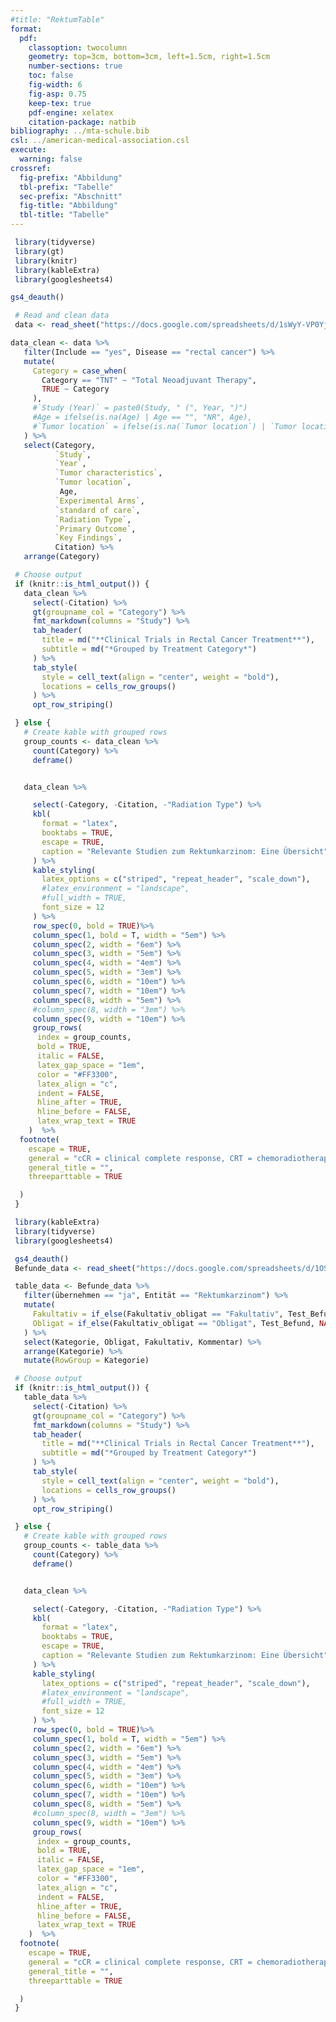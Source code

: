 ```yaml
---
#title: "RektumTable"
format:
  pdf:
    classoption: twocolumn
    geometry: top=3cm, bottom=3cm, left=1.5cm, right=1.5cm
    number-sections: true
    toc: false
    fig-width: 6
    fig-asp: 0.75
    keep-tex: true
    pdf-engine: xelatex
    citation-package: natbib
bibliography: ../mta-schule.bib
csl: ../american-medical-association.csl
execute:
  warning: false
crossref:
  fig-prefix: "Abbildung"
  tbl-prefix: "Tabelle"
  sec-prefix: "Abschnitt"
  fig-title: "Abbildung"
  tbl-title: "Tabelle"
---
```




```r

 library(tidyverse)
 library(gt)
 library(knitr)
 library(kableExtra)
 library(googlesheets4)

gs4_deauth()

 # Read and clean data
 data <- read_sheet("https://docs.google.com/spreadsheets/d/1sWyY-VP0YjLJbj_dOtm-AOwN3UNrTQR91AlfmBbTokI/edit?usp=sharing")

data_clean <- data %>%
   filter(Include == "yes", Disease == "rectal cancer") %>%
   mutate(
     Category = case_when(
       Category == "TNT" ~ "Total Neoadjuvant Therapy",
       TRUE ~ Category
     ),
     #`Study (Year)` = paste0(Study, " (", Year, ")")
     #Age = ifelse(is.na(Age) | Age == "", "NR", Age),
     #`Tumor location` = ifelse(is.na(`Tumor location`) | `Tumor location` == "", "NR", `Tumor location`)
   ) %>%
   select(Category,
          `Study`,
          `Year`,
          `Tumor characteristics`,
          `Tumor location`,
           Age,
          `Experimental Arms`,
          `standard of care`,
          `Radiation Type`,
          `Primary Outcome`,
          `Key Findings`,
          Citation) %>%
   arrange(Category)

 # Choose output
 if (knitr::is_html_output()) {
   data_clean %>%
     select(-Citation) %>%
     gt(groupname_col = "Category") %>%
     fmt_markdown(columns = "Study") %>%
     tab_header(
       title = md("**Clinical Trials in Rectal Cancer Treatment**"),
       subtitle = md("*Grouped by Treatment Category*")
     ) %>%
     tab_style(
       style = cell_text(align = "center", weight = "bold"),
       locations = cells_row_groups()
     ) %>%
     opt_row_striping()

 } else {
   # Create kable with grouped rows
   group_counts <- data_clean %>%
     count(Category) %>%
     deframe()


   data_clean %>%

     select(-Category, -Citation, -"Radiation Type") %>%
     kbl(
       format = "latex",
       booktabs = TRUE,
       escape = TRUE,
       caption = "Relevante Studien zum Rektumkarzinom: Eine Übersicht"
     ) %>%
     kable_styling(
       latex_options = c("striped", "repeat_header", "scale_down"),
       #latex_environment = "landscape",
       #full_width = TRUE,
       font_size = 12
     ) %>%
     row_spec(0, bold = TRUE)%>%
     column_spec(1, bold = T, width = "5em") %>%
     column_spec(2, width = "6em") %>%
     column_spec(3, width = "5em") %>%
     column_spec(4, width = "4em") %>%
     column_spec(5, width = "3em") %>%
     column_spec(6, width = "10em") %>%
     column_spec(7, width = "10em") %>%
     column_spec(8, width = "5em") %>%
     #column_spec(8, width = "3em") %>%
     column_spec(9, width = "10em") %>%
     group_rows(
      index = group_counts,
      bold = TRUE,
      italic = FALSE,
      latex_gap_space = "1em",
      color = "#FF3300",
      latex_align = "c",
      indent = FALSE,
      hline_after = TRUE,
      hline_before = FALSE,
      latex_wrap_text = TRUE
    )  %>%
  footnote(
    escape = TRUE,
    general = "cCR = clinical complete response, CRT = chemoradiotherapy, TME = Total mesorectal excision, LV = Leucovorin, OS = Overall survival, DSF = disease-free survival, pCR = pathological complete response, SCRT = Short-course radiation therapy (25 Gy/5f).",
    general_title = "",
    threeparttable = TRUE

  )
 }


```





```r

 library(kableExtra)
 library(tidyverse)
 library(googlesheets4)

 gs4_deauth()
 Befunde_data <- read_sheet("https://docs.google.com/spreadsheets/d/1OSbFnpEbXeVAnYPgj0zlW_Us6ZcBLNrYSbhlbXkPZA4/edit?gid=0#gid=0")

 table_data <- Befunde_data %>%
   filter(übernehmen == "ja", Entität == "Rektumkarzinom") %>%
   mutate(
     Fakultativ = if_else(Fakultativ_obligat == "Fakultativ", Test_Befund, NA_character_),
     Obligat = if_else(Fakultativ_obligat == "Obligat", Test_Befund, NA_character_)
   ) %>%
   select(Kategorie, Obligat, Fakultativ, Kommentar) %>%
   arrange(Kategorie) %>%
   mutate(RowGroup = Kategorie)

 # Choose output
 if (knitr::is_html_output()) {
   table_data %>%
     select(-Citation) %>%
     gt(groupname_col = "Category") %>%
     fmt_markdown(columns = "Study") %>%
     tab_header(
       title = md("**Clinical Trials in Rectal Cancer Treatment**"),
       subtitle = md("*Grouped by Treatment Category*")
     ) %>%
     tab_style(
       style = cell_text(align = "center", weight = "bold"),
       locations = cells_row_groups()
     ) %>%
     opt_row_striping()

 } else {
   # Create kable with grouped rows
   group_counts <- table_data %>%
     count(Category) %>%
     deframe()


   data_clean %>%

     select(-Category, -Citation, -"Radiation Type") %>%
     kbl(
       format = "latex",
       booktabs = TRUE,
       escape = TRUE,
       caption = "Relevante Studien zum Rektumkarzinom: Eine Übersicht"
     ) %>%
     kable_styling(
       latex_options = c("striped", "repeat_header", "scale_down"),
       #latex_environment = "landscape",
       #full_width = TRUE,
       font_size = 12
     ) %>%
     row_spec(0, bold = TRUE)%>%
     column_spec(1, bold = T, width = "5em") %>%
     column_spec(2, width = "6em") %>%
     column_spec(3, width = "5em") %>%
     column_spec(4, width = "4em") %>%
     column_spec(5, width = "3em") %>%
     column_spec(6, width = "10em") %>%
     column_spec(7, width = "10em") %>%
     column_spec(8, width = "5em") %>%
     #column_spec(8, width = "3em") %>%
     column_spec(9, width = "10em") %>%
     group_rows(
      index = group_counts,
      bold = TRUE,
      italic = FALSE,
      latex_gap_space = "1em",
      color = "#FF3300",
      latex_align = "c",
      indent = FALSE,
      hline_after = TRUE,
      hline_before = FALSE,
      latex_wrap_text = TRUE
    )  %>%
  footnote(
    escape = TRUE,
    general = "cCR = clinical complete response, CRT = chemoradiotherapy, TME = Total mesorectal excision, LV = Leucovorin, OS = Overall survival, DSF = disease-free survival, pCR = pathological complete response, SCRT = Short-course radiation therapy (25 Gy/5f).",
    general_title = "",
    threeparttable = TRUE

  )
 }


```

